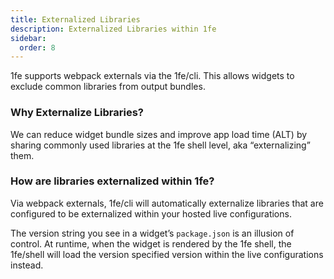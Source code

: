 ```yaml
---
title: Externalized Libraries
description: Externalized Libraries within 1fe
sidebar:
  order: 8
---
```


1fe supports webpack externals via the 1fe/cli. This allows widgets to exclude common libraries from output bundles.

### Why Externalize Libraries?

We can reduce widget bundle sizes and improve app load time (ALT) by sharing commonly used libraries at the 1fe shell level, aka “externalizing” them.

### How are libraries externalized within 1fe?

Via webpack externals, 1fe/cli will automatically externalize libraries that are configured to be externalized within your hosted live configurations.

The version string you see in a widget’s `package.json` is an illusion of control. At runtime, when the widget is rendered by the 1fe shell, the 1fe/shell will load the version specified version within the live configurations instead.
